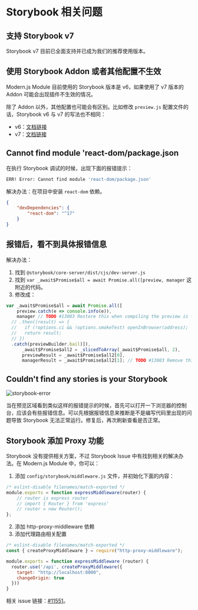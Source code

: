 # Storybook 相关问题


<BuildStorybookFAQ />

## 支持 Storybook v7

Storybook v7 目前已全面支持并已成为我们的推荐使用版本。

## 使用 Storybook Addon 或者其他配置不生效

Modern.js Module 目前使用的 Storybook 版本是 v6，如果使用了 v7 版本的 Addon 可能会出现插件不生效的情况。

除了 Addon 以外，其他配置也可能会有区别。比如修改 `preview.js` 配置文件的话，Storybook v6 与 v7 的写法也不相同：

- v6：[文档链接](https://storybook.js.org/docs/6.5/react/writing-stories/decorators#global-decorators)
- v7：[文档链接](https://storybook.js.org/docs/react/writing-stories/decorators#global-decorators)

## Cannot find module 'react-dom/package.json

在执行 Storybook 调试的时候，出现下面的报错提示：

```bash
ERR! Error: Cannot find module 'react-dom/package.json'
```

解决办法：在项目中安装 `react-dom` 依赖。

``` json
{
    "devDependencies": {
        "react-dom": "^17"
    }
}
```

## 报错后，看不到具体报错信息

解决办法：

1. 找到 `@storybook/core-server/dist/cjs/dev-server.js`
2. 找到 `var _await$Promise$all = await Promise.all([preview, manager` 这附近的代码。
3. 修改成：

``` js
var _await$Promise$all = await Promise.all([
    preview.catch(e => console.info(e)),
    manager // TODO #13083 Restore this when compiling the preview is fast enough
  // .then((result) => {
  //   if (!options.ci && !options.smokeTest) openInBrowser(address);
  //   return result;
  // })
  .catch(previewBuilder.bail)]),
      _await$Promise$all2 = _slicedToArray(_await$Promise$all, 2),
      previewResult = _await$Promise$all2[0],
      managerResult = _await$Promise$all2[1]; // TODO #13083 Remove this when compiling the preview is fast enough
```

## Couldn't find any stories is your Storybook

![storybook-error](https://lf3-static.bytednsdoc.com/obj/eden-cn/shylnyhaeh7uldvivhn/screenshot-20230703-162111.png)

当在预览区域看到类似这样的报错提示的时候，首先可以打开一下浏览器的控制台，应该会有些报错信息。可以先根据报错信息来推断是不是编写代码里出现的问题导致 Storybook 无法正常运行。修复后，再次刷新查看是否正常。

## Storybook 添加 Proxy 功能

Storybook 没有提供相关方案，不过 Storybook Issue 中有找到相关的解决办法。在 Modern.js Module 中，你可以：

1. 添加 `config/storybook/middleware.js` 文件，并初始化下面的内容：

``` js
/* eslint-disable filenames/match-exported */
module.exports = function expressMiddleware(router) {
    // router is express router
    // import { Router } from 'express'
    // router = new Router();
};
```

2. 添加 http-proxy-middleware 依赖
3. 添加代理路由相关配置

``` js
/* eslint-disable filenames/match-exported */
const { createProxyMiddleware } = require("http-proxy-middleware");

module.exports = function expressMiddleware (router) {
  router.use('/api', createProxyMiddleware({
    target: "http://localhost:8000",
    changeOrigin: true
  }))
}
```

相关 issue 链接：[#11551](https://github.com/storybookjs/storybook/issues/11551)。

